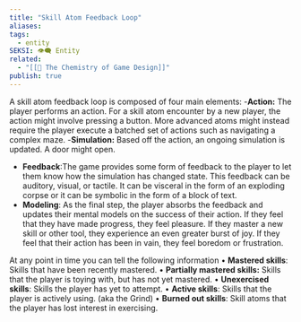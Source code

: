 ```yaml
---
title: "Skill Atom Feedback Loop"
aliases: 
tags:
  - entity
SEKSI: 👁️‍🗨️ Entity
related:
  - "[[📰 The Chemistry of Game Design]]"
publish: true
---
```




A skill atom feedback loop is composed of four main elements:
  -**Action:** The player performs an action. For a skill atom encounter by a new player, the action might involve pressing a button. More advanced atoms might instead require the player execute a batched set of actions such as navigating a complex maze.
  -**Simulation:** Based off the action, an ongoing simulation is updated. A door might open.
  - **Feedback**:The game provides some form of feedback to the player to let them know how the simulation has changed state. This feedback can be auditory, visual, or tactile. It can be visceral in the form of an exploding corpse or it can be symbolic in the form of a block of text.
  - **Modeling**: As the final step, the player absorbs the feedback and updates their mental models on the success of their action. If they feel that they have made progress, they feel pleasure. If they master a new skill or other tool, they experience an even greater burst of joy. If they feel that their action has been in vain, they feel boredom or frustration.

At any point in time you can tell the following information
  • **Mastered skills**: Skills that have been recently mastered.
  • **Partially mastered skills:** Skills that the player is toying with, but has not yet mastered.
  • **Unexercised skills**: Skills the player has yet to attempt.
  • **Active skills**: Skills that the player is actively using. (aka the Grind)
  • **Burned out skills**: Skill atoms that the player has lost interest in exercising.
